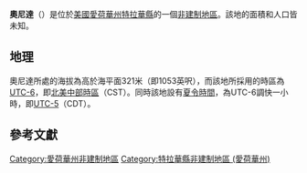 {{noteTA
|G1=USState
|G2=地名
|G3=Unit
}}
{{Infobox settlement
|official_name            = 奧尼達
|native_name = Oneida
|settlement_type          = [[非建制地區|非建制地區]]
|image_skyline            = 
|imagesize                = 
|image_map                = 
|mapsize                  = 
|pushpin_map              = USA Iowa
|pushpin_label            = 奧尼達
|pushpin_label_position   = top
|pushpin_map_caption      = 奧尼達在愛荷華州的位置
|subdivision_type         = [[世界政區索引|國家]]
|subdivision_type1        = [[美国州份|州份]]
|subdivision_type2        = [[愛荷華州行政区划|縣]]
|subdivision_name         = [[美国|美国]]
|subdivision_name1        = [[愛荷華州|愛荷華州]]
|subdivision_name2        = [[特拉華縣_(愛荷華州)|特拉華縣]]
|elevation_ft             = 1053
|elevation_m              = 321
|area_total_km2           = 
|area_total_sq_mi         = 
|area_land_km2            = 
|area_land_sq_mi          = 
|area_water_km2           = 
|area_water_sq_mi         = 
|population_as_of         = 2010
|population_footnotes     = 
|population_total         = 
|population_metro         = 
|population_density_km2   = auto
|population_density_sq_mi = auto
|timezone                 = [[北美中部时区|北美中部时区]]
|utc_offset               = -6
|coordinates              = {{coord|42|32|34|N|91|21|13|W|display=inline,title}}
| coor_pinpoint           = 
| coordinates_footnotes   = 
|timezone_DST             = CDT
|utc_offset_DST           = -5
|postal_code_type         = [[美國郵區編號|郵區編號]]
|postal_code              = 
|area_code                = {{link-en|电话区号563|Area code 563|563}}
|blank_name = [[地名信息系统|GNIS ID]]
|blank_info = 459866<ref name="GNIS">{{cite gnis|459866|Oneida}}</ref>
}}
'''奧尼達'''（{{lang-en|Oneida}}）是位於[[美國|美國]][[愛荷華州|愛荷華州]][[特拉華縣_(愛荷華州)|特拉華縣]]的一個[[非建制地區|非建制地區]]。該地的面積和人口皆未知。

== 地理 ==
奧尼達所處的海拔為高於海平面321米（即1053英呎），而該地所採用的時區為[[UTC-6|UTC-6]]，即[[北美中部時區|北美中部時區]]（CST）。同時該地設有[[夏令時間|夏令時間]]，為UTC-6調快一小時，即[[UTC-5|UTC-5]]（CDT）。

== 參考文獻 ==
{{reflist}}

{{特拉華縣 (愛荷華州)}}

{{DEFAULTSORT:Oneida}}
[[Category:愛荷華州非建制地區|Category:愛荷華州非建制地區]]
[[Category:特拉華縣非建制地區_(愛荷華州)|Category:特拉華縣非建制地區 (愛荷華州)]]

{{Iowa-geo-stub}}